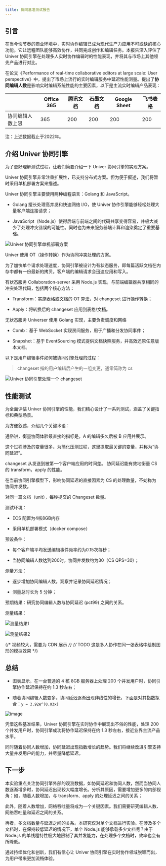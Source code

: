 ```yaml
---
title: 协同基准测试报告
---
```


## 引言

在当今快节奏的商业环境中，实时协作编辑已成为现代生产力应用不可或缺的核心功能。它让远程团队能够高效协作，共同完成创作和编辑任务。本报告深入评估了 Univer 协同引擎在处理多人实时协作编辑时的性能表现，并将其与市场上其他领先产品进行对比。

在论文《Performance of real-time collaborative editors at large scale: User perspective》中，提出了市场上流行的实时编辑服务中延迟性能测量。提出了**协同编辑人数**是影响实时编辑系统性能的主要因素，以下是主流实时编辑产品表现：

|                  | Office 365 | 腾讯文档 | 石墨文档 | Google Sheet | 飞书表格 |
|------------------|------------|----------|----------|--------------|----------|
| 协同编辑人数上限 | 365        | 200      | 200      | 200          | 200      |

注：上述数据截止于2022年。

## 介绍 Univer 协同引擎

为了更好理解测试过程，让我们简要介绍一下 Univer 协同引擎的实现方案。

Univer 协同引擎非常注重扩展性，已支持分布式方案。但为便于叙述，我们将暂时采用单机部署方案来描述。

Univer 协同引擎主要使用两种编程语言：Golang 和 JavaScript。

- Golang 擅长处理高并发和快速网络 I/O，使 Univer 协作引擎能够轻松处理大量客户端连接请求；

- JavaScript（Node.js）使得后端与前端之间的代码共享变得容易，并极大减少了处理冲突错误的可能性。同时也为未来服务器端计算和渲染奠定了重要基础。

![Univer 协同引擎单机部署方案](./collaborative-benchmark/image1.png)

Univer 使用 OT（操作转换）作为协同冲突处理的方案。

为了加快单个请求处理速度，协同引擎被设计为有状态服务，即每篇活跃文档在内存中都有一份最新的拷贝，客户端的编辑请求会迅速应用和写入。

有状态服务 Collaboration-server 采用 Node.js 实现，与前端编辑器共享相同的冲突处理代码，包括两个核心方法：

- Transform：实施表格或文档的 OT 算法，对 changeset 进行操作转换；

- Apply：将转换后的 changeset 应用到表格/文档。

无状态服务 Universer 使用 Golang 实现，主要负责调度和网络

- Comb：基于 WebSocket 实现房间服务，用于广播和分发协同事件；

- Snapshot：基于 EventSourcing 模式提供文档快照服务，并高效还原任意版本文档。

以下是用户编辑事件如何被协同引擎处理的过程：

> changeset 指的用户编辑后产生的一组变更，通常简称为 cs

![Univer 协同引擎处理一个 changeset](./collaborative-benchmark/image2.png)

## 性能测试

为全面评估 Univer 协同引擎的性能，我们精心设计了一系列测试，涵盖了关键指标和典型场景。

为方便叙述，介绍几个关键术语：

通俗讲，衡量协同体验最直接的指标是，A 的编辑多久后被 B 应用并展示。

这个过程涉及的变量很多，为简化压测过程，这里提取最关键的变量，并称为“协同延迟”。

<Callout title="定义 “协同延迟”">
  changeset 从发送到被第一个客户端应用的时间差。
  协同延迟能有效地衡量 CS 的 transform，apply 的性能。
</Callout>

在当前协同引擎模型下，影响协同延迟的直接因素为 CS 的处理数量，不妨称为
协同并发数。

<Callout title="定义 CS QPS，“协同并发数”">
  对同一篇文档（unit），每秒提交的 Changeset 数量。
</Callout>

测试环境：

- ECS 配置为4核8GB内存

- 采用单机部署模式（docker compose）

预设条件：

- 每个客户端平均发送编辑事件频率约为0.15次每秒；

- 当协同编辑人数达到200时，协同并发数约为30（CS QPS=30）；

测量方法：

- 逐步增加协同编辑人数，观察并记录协同延迟情况；

- 测量总时长为 5 分钟；

预期结果：研究协同编辑人数与协同延迟 (pct99) 之间的关系。

测量结果：

![测量结果1](./collaborative-benchmark/image3.png)

![测量结果2](./collaborative-benchmark/image4.png)

{/* 视频较大，需要为 CDN 展示 */}
{/* TODO 这是多人协作在同一张表格中绘制图形的模拟效果 */}

## 总结

- 图表显示，在一台普通的 4 核 8GB 服务器上处理 200 个并发用户时，协同引擎协作延迟保持在约 1.3 秒左右；

- 随着协同编辑人数变多，协同延迟逐渐出现非线性的增长，下面是对其指数拟合：`y = 3.92e^(0.03x)`

![image](./collaborative-benchmark/image5.png)

凭借这些基准结果，Univer 协同引擎在实时协作中展现出不俗的性能，处理 200 个并发用户时，协同引擎成功将协作延迟保持在约 1.3 秒左右，接近业界主流产品水平。

同时随着协同人数增加，协同延迟出现指数增长的趋势。我们将继续改进引擎支持大量并发用户的能力，并尽量降低延迟。

## 下一步

本实验重点关注协同引擎外部的观测数据，如协同延迟和协同人数，然而当协同人数逐渐增多时，协同延迟出现较大幅度增长。分析其原因，需要增加更多的内部视角：如，随着人数增加，与 transform、apply 的处理延迟之间的关系；

此外，随着人数增加，网络吞吐量将成为一个关键因素。我们需要研究编辑人数、网络吞吐量和延迟之间的关系。

再者，多文档数量与延迟之间的关系。本研究仅对单个文档进行实验。在涉及多个文档时，在保持较低延迟的情况下，单个 Node.js 能够承载多少文档呢？由于 Node.js 的单线程特性极大地限制了其并发能力，在处理多个文档时，效率也会有所降低。

通过持续优化和创新，我们有信心让 Univer 协同引擎在实时协作领域脱颖而出，为用户带来更加流畅体验。
